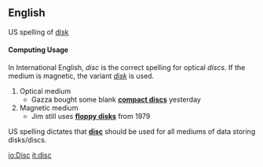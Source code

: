 ==English==

US spelling of [[disk]]

====Computing Usage====
In International English, ''disc'' is the correct spelling for optical ''discs''. If the medium is magnetic, the variant ''[[disk]]'' is used.

#Optical medium
#*Gazza bought some blank '''[[compact disc]]s''' yesterday
#Magnetic medium
#*Jim still uses '''[[floppy disk]]s''' from 1979

US spelling dictates that '''[[disc]]''' should be used for all mediums of data storing disks/discs.

[[io:Disc]]
[[it:disc]]